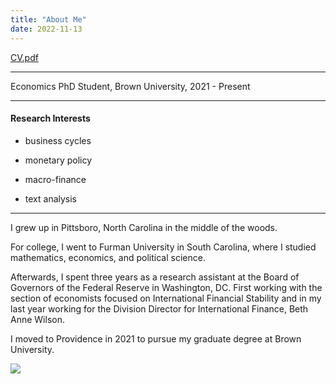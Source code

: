 ```yaml
---
title: "About Me"
date: 2022-11-13
---
```

<p><a href="../TestPDF.pdf" download>CV.pdf</a><p>
---

Economics PhD Student, Brown University, 2021 - Present

---

#### Research Interests

- business cycles

- monetary policy

- macro-finance

- text analysis

---

I grew up in Pittsboro, North Carolina in the middle of the woods.

For college, I went to Furman University in South Carolina, where I studied mathematics, economics, and political science.

Afterwards, I spent three years as a research assistant at the Board of Governors of the Federal Reserve in Washington, DC.
First working with the section of economists focused on International Financial Stability and in my last year working for the Division Director for International Finance, Beth Anne Wilson.

I moved to Providence in 2021 to pursue my graduate degree at Brown University.

![](../aboutme_picture.png)